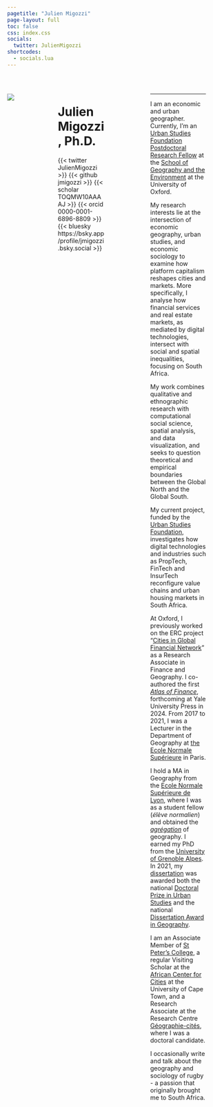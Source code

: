 ---
pagetitle: "Julien Migozzi"
page-layout: full
toc: false
css: index.css
socials:
  twitter: JulienMigozzi
shortcodes:
  - socials.lua
---

<br>

::: columns

::: {.column .col-v-center width="20%"}

::: portrait
![](static/img/pic2-modified.png)
:::
:::

::: {.column .col-v-center width="15%"}
:::

::: {.column .col-v-center width="50%"}

# Julien Migozzi, Ph.D.

::: julien-intro
::: socials
{{< twitter JulienMigozzi >}}
{{< github jmigozzi >}} 
{{< scholar TOQMW10AAAAJ >}} 
{{< orcid 0000-0001-6896-8809 >}}
{{< bluesky https://bsky.app/profile/jmigozzi.bsky.social >}}
:::
:::

:::

::: {.column .col-v-center width="30%"}
:::

::: {.column .col-v-center width="60%"}
---

I am an economic and urban geographer. Currently, I'm an [Urban Studies Foundation Postdoctoral Research Fellow](https://www.urbanstudiesfoundation.org/) at the [School of Geography and the Environment](https://www.geog.ox.ac.uk/staff/jmigozzi.html/) at the University of Oxford. 

My research interests lie at the intersection of economic geography, urban studies, and economic sociology to examine how platform capitalism reshapes cities and markets. More specifically, I analyse how financial services and real estate markets, as mediated by digital technologies, intersect with social and spatial inequalities, focusing on South Africa. 

My work combines qualitative and ethnographic research with computational social science, spatial analysis, and data visualization, and seeks to question theoretical and empirical boundaries between the Global North and the Global South.


My current project, funded by the [Urban Studies Foundation](https://www.urbanstudiesfoundation.org/), investigates how digital technologies and industries such as PropTech, FinTech and InsurTech reconfigure value chains and urban housing markets in South Africa. 


At Oxford, I previously worked on the ERC project "[Cities in Global Financial Network](https://cordis.europa.eu/project/id/681337)" as a Research Associate in Finance and Geography. I co-authored the first *[Atlas of Finance](https://ec.europa.eu/research-and-innovation/en/projects/success-stories/all/atlas-maps-global-financial-network)*, forthcoming at Yale University Press in 2024. From 2017 to 2021, I was a Lecturer in the Department of Geography at [the Ecole Normale Supérieure](https://www.ens.psl.eu/en) in Paris.


I hold a MA in Geography from the [Ecole Normale Supérieure de Lyon](https://www.ens-lyon.fr/en/), where I was as a student fellow (*élève normalien*) and obtained the *[agrégation](https://en.wikipedia.org/wiki/Agr%C3%A9gation)* of geography. I earned my PhD from the [University of Grenoble Alpes](https://www.univ-grenoble-alpes.fr/english/). In 2021, my [dissertation](https://www.theses.fr/en/2020GRALH007) was awarded both the national [Doctoral Prize in Urban Studies](http://www.urbanisme-puca.gouv.fr/prix-de-these-sur-la-ville-2021-a2141.html) and the national [Dissertation Award in Geography](https://www.cnfg.fr/vie-du-comite/prix-de-these-du-cnfg/).


I am an Associate Member of [St Peter's College](https://www.spc.ox.ac.uk/), a regular Visiting Scholar at the [African Center for Cities](https://www.africancentreforcities.net/) at the University of Cape Town, and a Research Associate at the Research Centre [Géographie-cités](https://geographie-cites.cnrs.fr/en/geographie-cites/), where I was a doctoral candidate.

I occasionally write and talk about the geography and sociology of rugby - a passion that originally brought me to South Africa.

:::

::: {.column .col-v-center width="10%"}
:::

:::

<!-- ::: about-link -->
<!-- [About me](about.html) -->
<!-- ::: -->

